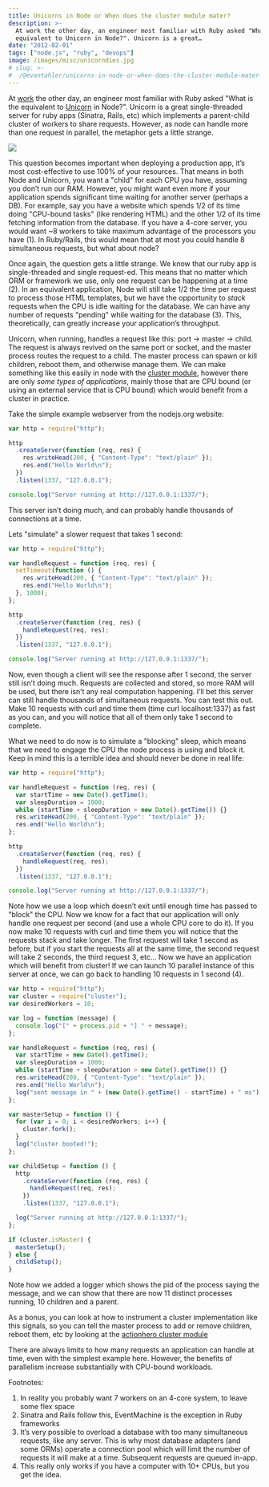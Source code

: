 ```yaml
---
title: Unicorns in Node or When does the cluster module mater?
description: >-
  At work the other day, an engineer most familiar with Ruby asked "What is the
  equivalent to Unicorn in Node?". Unicorn is a great…
date: "2012-02-01"
tags: ["node.js", "ruby", "devops"]
image: /images/misc/unicorndies.jpg
# slug: >-
#  /@evantahler/unicorns-in-node-or-when-does-the-cluster-module-mater-cb6be89fcb93
---
```


At [work](http://www.taskrabbit.com) the other day, an engineer most familiar with Ruby asked "What is the equivalent to [Unicorn](http://unicorn.bogomips.org/) in Node?". Unicorn is a great single-threaded server for ruby apps (Sinatra, Rails, etc) which implements a parent-child cluster of workers to share requests. However, as node can handle more than one request in parallel, the metaphor gets a little strange.

![](/images/misc/unicorndies.jpg)

This question becomes important when deploying a production app, it’s most cost-effective to use 100% of your resources. That means in both Node and Unicorn, you want a "child" for each CPU you have, assuming you don’t run our RAM. However, you might want even more if your application spends significant time waiting for another server (perhaps a DB). For example, say you have a website which spends 1/2 of its time doing "CPU-bound tasks" (like rendering HTML) and the other 1/2 of its time fetching information from the database. If you have a 4-core server, you would want ~8 workers to take maximum advantage of the processors you have (1). In Ruby/Rails, this would mean that at most you could handle 8 simultaneous requests, but what about node?

Once again, the question gets a little strange. We know that our ruby app is single-threaded and single request-ed. This means that no matter which ORM or framework we use, only one request can be happening at a time (2). In an equivalent application, Node will still take 1/2 the time per request to process those HTML templates, but we have the opportunity to _stack_ requests when the CPU is idle waiting for the database. We can have any number of requests "pending" while waiting for the database (3). This, theoretically, can greatly increase your application’s throughput.

Unicorn, when running, handles a request like this: port -> master -> child. The request is always revived on the same port or socket, and the master process routes the request to a child. The master process can spawn or kill children, reboot them, and otherwise manage them. We can make something like this easily in node with the [cluster module](http://nodejs.org/api/cluster.html), however there are only _some types of applications_, mainly those that are CPU bound (or using an external service that is CPU bound) which would benefit from a cluster in practice.

Take the simple example webserver from the nodejs.org website:

```js
var http = require("http");

http
  .createServer(function (req, res) {
    res.writeHead(200, { "Content-Type": "text/plain" });
    res.end("Hello World\n");
  })
  .listen(1337, "127.0.0.1");

console.log("Server running at http://127.0.0.1:1337/");
```

This server isn’t doing much, and can probably handle thousands of connections at a time.

Lets "simulate" a slower request that takes 1 second:

```js
var http = require("http");

var handleRequest = function (req, res) {
  setTimeout(function () {
    res.writeHead(200, { "Content-Type": "text/plain" });
    res.end("Hello World\n");
  }, 1000);
};

http
  .createServer(function (req, res) {
    handleRequest(req, res);
  })
  .listen(1337, "127.0.0.1");

console.log("Server running at http://127.0.0.1:1337/");
```

Now, even though a client will see the response after 1 second, the server still isn’t doing much. Requests are collected and stored, so more RAM will be used, but there isn’t any real computation happening. I’ll bet this server can still handle thousands of simultaneous requests. You can test this out. Make 10 requests with curl and time them (time curl localhost:1337) as fast as you can, and you will notice that all of them only take 1 second to complete.

What we need to do now is to simulate a "blocking" sleep, which means that we need to engage the CPU the node process is using and block it. Keep in mind this is a terrible idea and should never be done in real life:

```js
var http = require("http");

var handleRequest = function (req, res) {
  var startTime = new Date().getTime();
  var sleepDuration = 1000;
  while (startTime + sleepDuration > new Date().getTime()) {}
  res.writeHead(200, { "Content-Type": "text/plain" });
  res.end("Hello World\n");
};

http
  .createServer(function (req, res) {
    handleRequest(req, res);
  })
  .listen(1337, "127.0.0.1");

console.log("Server running at http://127.0.0.1:1337/");
```

Note how we use a loop which doesn’t exit until enough time has passed to "block" the CPU. Now we know for a fact that our application will only handle one request per second (and use a whole CPU core to do it). If you now make 10 requests with curl and time them you will notice that the requests stack and take longer. The first request will take 1 second as before, but if you start the requests all at the same time, the second request will take 2 seconds, the third request 3, etc… Now we have an application which will benefit from cluster! If we can launch 10 parallel instance of this server at once, we can go back to handling 10 requests in 1 second (4).

```js
var http = require("http");
var cluster = require("cluster");
var desiredWorkers = 10;

var log = function (message) {
  console.log("[" + process.pid + "] " + message);
};

var handleRequest = function (req, res) {
  var startTime = new Date().getTime();
  var sleepDuration = 1000;
  while (startTime + sleepDuration > new Date().getTime()) {}
  res.writeHead(200, { "Content-Type": "text/plain" });
  res.end("Hello World\n");
  log("sent message in " + (new Date().getTime() - startTime) + " ms");
};

var masterSetup = function () {
  for (var i = 0; i < desiredWorkers; i++) {
    cluster.fork();
  }
  log("cluster booted!");
};

var childSetup = function () {
  http
    .createServer(function (req, res) {
      handleRequest(req, res);
    })
    .listen(1337, "127.0.0.1");

  log("Server running at http://127.0.0.1:1337/");
};

if (cluster.isMaster) {
  masterSetup();
} else {
  childSetup();
}
```

Note how we added a logger which shows the pid of the process saying the message, and we can show that there are now 11 distinct processes running, 10 children and a parent.

As a bonus, you can look at how to instrument a cluster implementation like this signals, so you can tell the master process to add or remove children, reboot them, etc by looking at the [actionhero cluster module](https://github.com/evantahler/actionhero/blob/master/bin/methods/startCluster.js)

There are always limits to how many requests an application can handle at time, even with the simplest example here. However, the benefits of parallelism increase substantially with CPU-bound workloads.

Footnotes:

1.  In reality you probably want 7 workers on an 4-core system, to leave some flex space
2.  Sinatra and Rails follow this, EventMachine is the exception in Ruby frameworks
3.  It’s very possible to overload a database with too many simultaneous requests, like any server. This is why most database adapters (and some ORMs) operate a connection pool which will limit the number of requests it will make at a time. Subsequent requests are queued in-app.
4.  This really only works if you have a computer with 10+ CPUs, but you get the idea.
